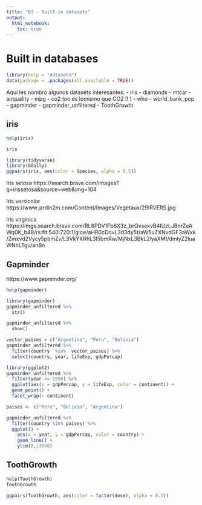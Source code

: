 ```yaml
---
title: "03 - Built-in datasets"
output: 
  html_notebook: 
    toc: true
---
```


# Built in databases 

```r
library(help = "datasets")
data(package = .packages(all.available = TRUE))
```

Aquí les nombro algunos datasets interesantes:
-   iris
-   diamonds
-   mtcar
-   airquality
-   mpg
-   co2 (no es lomismo que CO2 !! )
-   who
-   world_bank_pop
-   gapminder
-   gapminder_unfiltered
-   ToothGrowth

## iris

```r
help(iris)
```


```r
iris
```

```r
library(tidyverse)
library(GGally)
ggpairs(iris, aes(color = Species, alpha = 0.5))
```

Iris setosa
https://search.brave.com/images?q=irissetosa&source=web&img=104

Iris versicolor
https://www.jardin2m.com/Content/Images/Vegetaux/29IRVERS.jpg

Iris virginica
https://imgs.search.brave.com/RL8PDV1Fb6X3z_brQvsexvB4IUzLJBnrZeAWq0K_b48/rs:fit:540:720:1/g:ce/aHR0cDovL3d3dy5t/aW5uZXNvdGF3aWxk/Zmxvd2Vycy5pbmZv/L3VkYXRhL3I5bmRw/MjNxL3BkL2lyaXMt/dmlyZ2luaWNhLTgu/anBn

## Gapminder

https://www.gapminder.org/

```r
help(gapminder)
```

```r
library(gapminder)
gapminder_unfiltered %>% 
  str()
```

```r
gapminder_unfiltered %>% 
  show()
```

```r
vector_paises = c("Argentina", "Peru", "Bolivia")
gapminder_unfiltered %>% 
  filter(country  %in%  vector_paises) %>% 
  select(country, year, lifeExp, gdpPercap)
```

```r
library(ggplot2)
gapminder_unfiltered %>% 
  filter(year >= 1990) %>% 
  ggplot(aes(x = gdpPercap, y = lifeExp, color = continent)) +
  geom_point() + 
  facet_wrap(~ continent)
```

```r
paises <- c("Peru", "Bolivia", "Argentina")

gapminder_unfiltered %>% 
  filter(country %in% paises) %>% 
  ggplot() +
    aes(x = year, y = gdpPercap, color = country) +
    geom_line() +
    ylim(0,13000)
```

## ToothGrowth

```r
help(ToothGrowth)
ToothGrowth
```

```r
ggpairs(ToothGrowth, aes(color = factor(dose), alpha = 0.5))
```



